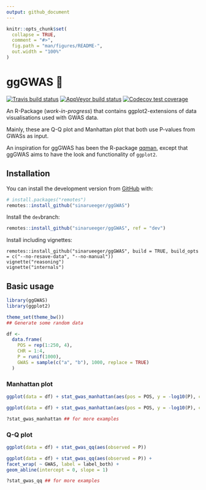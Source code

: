 ```yaml
---
output: github_document
---
```


<!-- README.md is generated from README.Rmd. Please edit that file -->

```r
knitr::opts_chunk$set(
  collapse = TRUE,
  comment = "#>",
  fig.path = "man/figures/README-",
  out.width = "100%"
)
```
# ggGWAS 🚧


<!-- badges: start -->
[![Travis build status](https://travis-ci.org/sinarueeger/ggGWAS.svg?branch=master)](https://travis-ci.org/sinarueeger/ggGWAS)
[![AppVeyor build status](https://ci.appveyor.com/api/projects/status/github/sinarueeger/ggGWAS?branch=master&svg=true)](https://ci.appveyor.com/project/sinarueeger/ggGWAS)
[![Codecov test coverage](https://codecov.io/gh/sinarueeger/ggGWAS/branch/master/graph/badge.svg)](https://codecov.io/gh/sinarueeger/ggGWAS?branch=master)
<!-- badges: end -->


An R-Package (*work-in-progress*) that contains ggplot2-extensions of data visualisations used with GWAS data. 

Mainly, these are Q-Q plot and Manhattan plot that both use P-values from GWASs as input. 

An inspiration for ggGWAS has been the R-package [qqman](http://www.gettinggeneticsdone.com/2014/05/qqman-r-package-for-qq-and-manhattan-plots-for-gwas-results.html), except that ggGWAS aims to have the look and functionality of `ggplot2`.



## Installation

You can install the development version from [GitHub](https://github.com/) with:


```r
# install.packages("remotes")
remotes::install_github("sinarueeger/ggGWAS")
```

Install the `dev`branch:
```r
remotes::install_github("sinarueeger/ggGWAS", ref = "dev")
```


Install including vignettes: 
```
remotes::install_github("sinarueeger/ggGWAS", build = TRUE, build_opts = c("--no-resave-data", "--no-manual"))
vignette("reasoning")
vignette("internals")
```


## Basic usage

```r
library(ggGWAS)
library(ggplot2)

theme_set(theme_bw())
## Generate some random data

df <-
  data.frame(
    POS = rep(1:250, 4),
    CHR = 1:4,
    P = runif(1000),
    GWAS = sample(c("a", "b"), 1000, replace = TRUE)
  )

```



### Manhattan plot

```r
ggplot(data = df) + stat_gwas_manhattan(aes(pos = POS, y = -log10(P), chr = CHR))

ggplot(data = df) + stat_gwas_manhattan(aes(pos = POS, y = -log10(P), chr = CHR),  chr.class = "character") + facet_wrap( ~ GWAS, label = label_both)

?stat_gwas_manhattan ## for more examples
```

### Q-Q plot
```r
ggplot(data = df) + stat_gwas_qq(aes(observed = P))

ggplot(data = df) + stat_gwas_qq(aes(observed = P)) + 
facet_wrap( ~ GWAS, label = label_both) + 
geom_abline(intercept = 0, slope = 1)

?stat_gwas_qq ## for more examples
```
